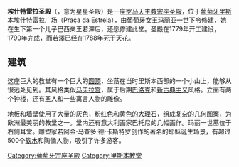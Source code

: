 {{Infobox religious building
| building_name         =埃什特雷拉圣殿
| image                 =Basilica Estrela.JPG
| caption               =正立面
| location              =[[葡萄牙|葡萄牙]][[里斯本|里斯本]]埃什特雷拉广场（Praça da Estrela）
| religious_affiliation =[[罗马天主教|罗马天主教]]
| region                =[[里斯本大区|里斯本大区]]
| district              =[[里斯本区|里斯本区]]
| municipality          =[[里斯本|里斯本]]
| architecture_style    =[[巴洛克|巴洛克]]<br/>[[新古典主义|新古典主义]]
| groundbreaking        ={{start date|1779}}
| year_completed        ={{end date|1790}}
}}

'''埃什特雷拉圣殿'''（{{lang-pt|Basílica da Estrela}}，意为星星圣殿）是一座[[罗马天主教|罗马天主教]][[宗座圣殿|宗座圣殿]]，位于[[葡萄牙|葡萄牙]][[里斯本|里斯本]]埃什特雷拉广场（Praça da Estrela），由葡萄牙女王[[玛丽亚一世_(葡萄牙)|玛丽亚一世]]下令修建，她在生下第一个儿子巴西亲王若澤后，还愿修建此堂。圣殿在1779年开工建设，1790年完成，而若澤已经在1788年死于天花。

== 建筑 ==
这座巨大的教堂有一个巨大的[[圆顶|圆顶]]，坐落在当时里斯本西部的一个小山上，能够从很远处见到。其风格类似[[马夫拉宫|马夫拉宫]]，属于后期[[巴洛克|巴洛克]]和[[新古典主义|新古典主义]]风格。立面有两个钟楼，还有圣人和一些寓言人物的雕像。

地板和墙壁使用了大量的灰色，粉红色和黄色的[[大理石|大理石]]，组成复杂的几何图案，为欧洲最美丽的教堂之一。堂内还有意大利画家巴托尼的几幅画作。玛丽一世墓位于右侧耳堂。雕塑家若阿金·马查多·德·卡斯特罗创作的著名的耶稣诞生场景，有超过500个[[软木|软木]]和陶俑人物，吸引了许多游客。

{{coord|38|42|48|N|9|09|38|W|source:ptwiki|display=title}}

[[Category:葡萄牙宗座圣殿|Category:葡萄牙宗座圣殿]]
[[Category:里斯本教堂|Category:里斯本教堂]]